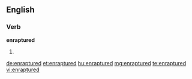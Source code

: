 ==English==

===Verb===
'''enraptured'''

# {{past of|[[enrapture]]}}

[[de:enraptured]]
[[et:enraptured]]
[[hu:enraptured]]
[[mg:enraptured]]
[[te:enraptured]]
[[vi:enraptured]]